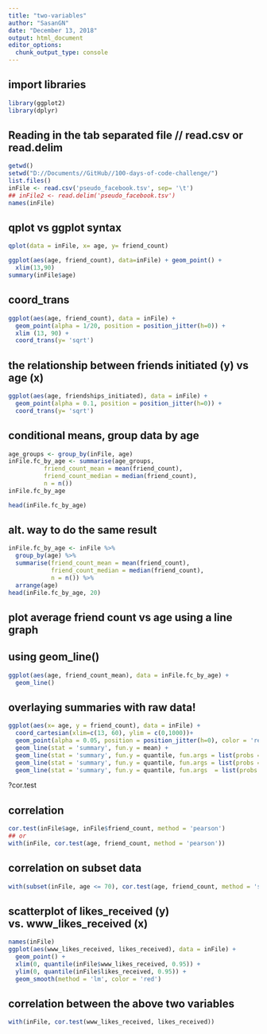 ```yaml
---
title: "two-variables"
author: "SasanGN"
date: "December 13, 2018"
output: html_document
editor_options: 
  chunk_output_type: console
---
```



## import libraries
```r
library(ggplot2)
library(dplyr)
```

## Reading in the tab separated file // read.csv or read.delim
```r
getwd()
setwd("D://Documents//GitHub//100-days-of-code-challenge/")
list.files()
inFile <- read.csv('pseudo_facebook.tsv', sep= '\t')
## inFile2 <- read.delim('pseudo_facebook.tsv')
names(inFile)
```

## qplot vs ggplot syntax
```r
qplot(data = inFile, x= age, y= friend_count)

ggplot(aes(age, friend_count), data=inFile) + geom_point() +
  xlim(13,90)
summary(inFile$age)
```

## coord_trans
```r
ggplot(aes(age, friend_count), data = inFile) +
  geom_point(alpha = 1/20, position = position_jitter(h=0)) +
  xlim (13, 90) +
  coord_trans(y= 'sqrt')
```

## the relationship between friends initiated (y) vs age (x)
```r
ggplot(aes(age, friendships_initiated), data = inFile) + 
  geom_point(alpha = 0.1, position = position_jitter(h=0)) +
  coord_trans(y= 'sqrt')

```

## conditional means, group data by age
```r
age_groups <- group_by(inFile, age)
inFile.fc_by_age <- summarise(age_groups,
          friend_count_mean = mean(friend_count),
          friend_count_median = median(friend_count),
          n = n())
inFile.fc_by_age 

head(inFile.fc_by_age)
```

## alt. way to do the same result
```r
inFile.fc_by_age <- inFile %>%
  group_by(age) %>%
  summarise(friend_count_mean = mean(friend_count),
            friend_count_median = median(friend_count),
            n = n()) %>%
  arrange(age)
head(inFile.fc_by_age, 20)
```

## plot average friend count vs age using a line graph
## using geom_line()

```r
ggplot(aes(age, friend_count_mean), data = inFile.fc_by_age) + 
  geom_line()
```

## overlaying summaries with raw data!
```r
ggplot(aes(x= age, y = friend_count), data = inFile) +
  coord_cartesian(xlim=c(13, 60), ylim = c(0,1000))+
  geom_point(alpha = 0.05, position = position_jitter(h=0), color = 'red') +
  geom_line(stat = 'summary', fun.y = mean) +
  geom_line(stat = 'summary', fun.y = quantile, fun.args = list(probs = .1), linetype = 2, color = 'yellow') + 
  geom_line(stat = 'summary', fun.y = quantile, fun.args = list(probs = .5), color = 'green') + 
  geom_line(stat = 'summary', fun.y = quantile, fun.args  = list(probs = .9), linetype = 2, color = 'blue')

```

?cor.test

## correlation
```r
cor.test(inFile$age, inFile$friend_count, method = 'pearson')
## or
with(inFile, cor.test(age, friend_count, method = 'pearson'))
```

## correlation on subset data
```r
with(subset(inFile, age <= 70), cor.test(age, friend_count, method = 'spearman'))
```

## scatterplot of likes_received (y) vs. www_likes_received (x)
```r
names(inFile)
ggplot(aes(www_likes_received, likes_received), data = inFile) + 
  geom_point() +
  xlim(0, quantile(inFile$www_likes_received, 0.95)) +
  ylim(0, quantile(inFile$likes_received, 0.95)) +
  geom_smooth(method = 'lm', color = 'red')
```


## correlation between the above two variables
```r
with(inFile, cor.test(www_likes_received, likes_received))
```


